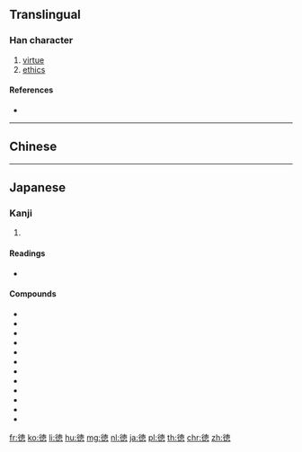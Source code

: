 {{also|德}}
==Translingual==

===Han character===
{{Han char|rn=60|rad=彳|as=11|sn=14|four=|canj=HOJWP,XHOJW|ids=⿰彳⿳十罒心}}

# [[virtue]]
# [[ethics]]

====References====
* {{Han ref|kx=0370.401|dkj=10237|dj=0697.240|hdz=20839.200|uh=5FB3|ud=24499}}

----

==Chinese==
{{zh-see|德|v}}

----

==Japanese==

===Kanji===
{{ja-kanji|grade=5|rs=彳11|style=s|kyu=德}}

# {{defn|lang=ja|sort=彳11}}

====Readings====
* {{ja-readings|on=[[とく]] (toku)|kun=[[おしえ]] (oshie)}}

====Compounds====
* {{ja-r|悪徳|あくとく}}
* {{ja-r|徳育|とくいく}}
* {{ja-r|徳化|とっか}}
* {{ja-r|徳義|とくぎ}}
* {{ja-r|徳行|とっこう}}
* {{ja-r|徳人|とくじん}}
* {{ja-r|徳性|とくせい}}
* {{ja-r|徳政|とくせい}}
* {{ja-r|徳は孤ならず|とく は こ ならず}}
* {{ja-r|徳目|とくもく}}
* {{ja-r|徳用|とくよう}}
* {{ja-r|徳利|とっくり}}

[[fr:徳]]
[[ko:徳]]
[[li:徳]]
[[hu:徳]]
[[mg:徳]]
[[nl:徳]]
[[ja:徳]]
[[pl:徳]]
[[th:徳]]
[[chr:徳]]
[[zh:徳]]
